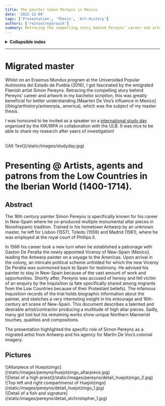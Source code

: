```yaml
---
title: The painter Simon Pereyns in Mexico
date: '2022-12-09'
tags: ['Presentation', 'Thesis', 'Art-History']
authors: ['reinoutreybrouck']
summary: Retracing the compelling story behind Pereyns’ career and artwork in my bachelor scription & presenting about my research at a international study day!
---
```


<details>
 <summary><b>Collapsible index</b></summary>

* 1. [Presentation @KIK-IRPA International studyday](#presentation)
  - 1.1. [Abstract](#abstract)
  - 1.2. [Pictures](#pictures)
  - 1.3. [About the author](#about)

</details>

***

# Migrated master

Whilst on an Erasmus Mundus program at the Universidad Popular Autónoma del Estado de Puebla (2016), I got fascinated by the emigrated Flemish artist Simon Pereyns. 
Retracing the compelling story behind Pereyns’ career and artwork in my bachelor scription, this was greatly beneficial for better understanding [Maarten De Vos’s influence in Mexico](/blog/arthistory/antwerpia_ america), which was the subject of my master thesis.

I was honoured to be invited as a speaker on a [international study day](https://www.kikirpa.be/en/events/study-day-artists-agents-and-patrons-from-the-low-countries-in-the-iberian-world)  organised by the KIK/IRPA in collaboration with the ULB. It was nice to be able to share my research after yaers of investigation! 

<br/>

<div className="relative aspect-[2/1] w-full">
  ![Alt Text](/static/images/studyday.jpg)
  </div>

# <a name='presentation'></a>Presenting @ Artists, agents and patrons from the Low Countries in the Iberian World (1400-1714).

## <a name='abstract'></a>Abstract

The 16th century painter Simon Pereyns is specifically known for his career in New-Spain where he co-produced multiple monumental altar pieces in Novohispanic tradition. 
Trained in his hometown Antwerp by an unknown master, he left for Lisbon (1557), Toledo (1559) and Madrid (1561), 
where he was employed at the royal court of Phillips II. 

In 1566 his career took a new turn when he established a patronage with Gaston De Peralta the newly appointed Viceroy of New-Spain (Mexico), leading the Antwerp painter on a voyage to the Americas. 
Upon arrival in the colony, an intricate political scheme unfolded for which the new Viceroy De Peralta was summoned back to Spain for testimony. 
He advised his painter to stay in New-Spain because of the vast amount of work and opportunities. 
Shortly after, Pereyns was accused of heresy and fell victim of an enquiry by the Inquisition (a fate specifically shared among migrants from the Low Countries because of their Protestant beliefs). 
The infamous Inquisition records of the trial holds biographic information about the painter, and sketches a very interesting insight in his entourage and 16th-century art scene of New-Spain. This document describes a talented and desirable artist/contractor producing a multitude of high altar pieces. 
Sadly, many got lost but his remaining works show unique Northern Mannerist touches, qualities and compositions.

The presentation highlighted the specific role of Simon Pereyns as a migrated artist from Antwerp and his agency for Martin De Vos’s colonial imagery.

## <a name='pictures'></a>Pictures

<div className="-mx-2 flex flex-wrap overflow-hidden xl:-mx-2">
  <div className="my-1 w-full overflow-hidden px-2 xl:my-1 xl:w-1/2 xl:px-2">
    ![Altarpiece of Huejotzingo](/static/images/pereyns/huejotzingo_altarpiece.jpg)
  </div>
  <div className="my-1 w-full overflow-hidden px-2 xl:my-1 xl:w-1/2 xl:px-2">
    ![Detail of a high priest](/static/images/pereyns/detail_huejotzingo_2.jpg)
  </div>
  <div className="my-1 w-full overflow-hidden px-2 xl:my-1 xl:w-1/2 xl:px-2">
    ![Top left and right compartmenst of Huejotzingo](/static/images/pereyns/detail_huejotzingo_1.jpg)
  </div>
  <div className="my-1 w-full overflow-hidden px-2 xl:my-1 xl:w-1/2 xl:px-2">
    ![Detail of a fish and signature](/static/images/pereyns/detail_stchristopher_1.jpg)
  </div>
</div>

